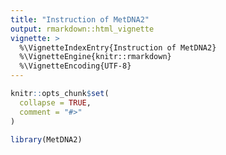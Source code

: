 ```yaml
---
title: "Instruction of MetDNA2"
output: rmarkdown::html_vignette
vignette: >
  %\VignetteIndexEntry{Instruction of MetDNA2}
  %\VignetteEngine{knitr::rmarkdown}
  %\VignetteEncoding{UTF-8}
---
```


```r
knitr::opts_chunk$set(
  collapse = TRUE,
  comment = "#>"
)
```

```r
library(MetDNA2)
```
